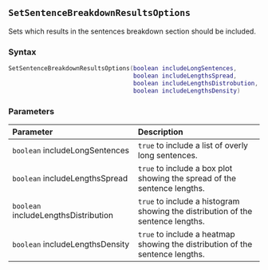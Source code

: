 ::: {.minipage data-latex="{\textwidth}"}
## `SetSentenceBreakdownResultsOptions`

Sets which results in the sentences breakdown section should be included.

### Syntax {-}

``` .lua
SetSentenceBreakdownResultsOptions(boolean includeLongSentences,
                                   boolean includeLengthsSpread,
                                   boolean includeLengthsDistrobution,
                                   boolean includeLengthsDensity)
```

### Parameters {-}

**Parameter** | **Description**
| :-- | :-- |
| `boolean` includeLongSentences | `true` to include a list of overly long sentences. | 
| `boolean` includeLengthsSpread | `true` to include a box plot showing the spread of the sentence lengths. | 
| `boolean` includeLengthsDistribution | `true` to include a histogram showing the distribution of the sentence lengths. | 
| `boolean` includeLengthsDensity | `true` to include a heatmap showing the distribution of the sentence lengths. |
:::
